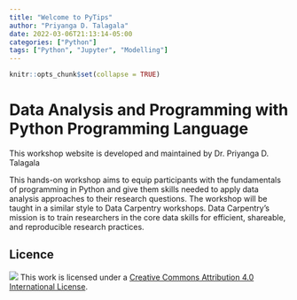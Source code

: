 ```yaml
---
title: "Welcome to PyTips"
author: "Priyanga D. Talagala"
date: 2022-03-06T21:13:14-05:00
categories: ["Python"]
tags: ["Python", "Jupyter", "Modelling"]
---
```


```r
knitr::opts_chunk$set(collapse = TRUE)
```

# Data Analysis and Programming with Python Programming Language

This workshop website is developed and maintained by Dr. Priyanga D. Talagala

This hands-on workshop aims to equip participants with the fundamentals of programming in Python and give them skills needed to apply data analysis approaches to their research questions. The workshop will be taught in a similar style to Data Carpentry workshops. Data Carpentry’s mission is to train researchers in the core data skills for efficient, shareable, and reproducible research practices.

## Licence 

![](license.png)
This work is licensed under a [Creative Commons Attribution 4.0 International License](https://creativecommons.org/licenses/by/4.0/).